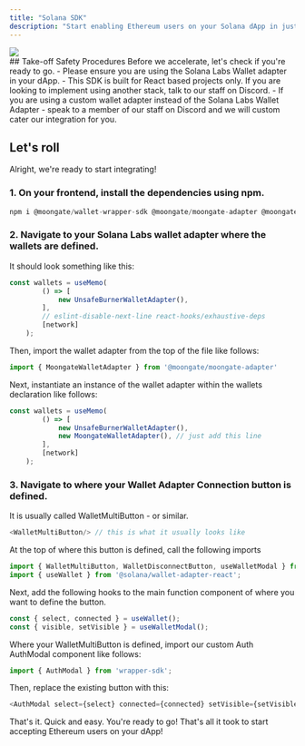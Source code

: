 ```yaml
---
title: "Solana SDK"
description: "Start enabling Ethereum users on your Solana dApp in just a few steps. Let&#39;s get cracking."
---
```

<Frame caption="This is what your user will see once they press the connect wallet button.">
<img src="/images/chain-select.png"/>
</Frame>
<br/>
## Take-off Safety Procedures
Before we accelerate, let's check if you&#39;re ready to go.
- Please ensure you are using the Solana Labs Wallet adapter in your dApp.
- This SDK is built for React based projects only. If you are looking to implement using another stack, talk to our staff on Discord.
- If you are using a custom wallet adapter instead of the Solana Labs Wallet Adapter - speak to a member of our staff on Discord and we will custom cater our integration for you.

## Let&#39;s roll
Alright, we&#39;re ready to start integrating!
### 1. On your frontend, install the dependencies using npm.
```javascript 
npm i @moongate/wallet-wrapper-sdk @moongate/moongate-adapter @moongate/solana-wallet-sdk
```

### 2. Navigate to your Solana Labs wallet adapter where the wallets are defined.
It should look something like this:
```javascript
const wallets = useMemo(
        () => [
            new UnsafeBurnerWalletAdapter(),
        ],
        // eslint-disable-next-line react-hooks/exhaustive-deps
        [network]
    );
```
Then, import the wallet adapter from the top of the file like follows:

```javascript
import { MoongateWalletAdapter } from '@moongate/moongate-adapter'
```

Next, instantiate an instance of the wallet adapter within the wallets declaration like follows:

```javascript
const wallets = useMemo(
        () => [
            new UnsafeBurnerWalletAdapter(),
            new MoongateWalletAdapter(), // just add this line
        ],
        [network]
    );
```

### 3. Navigate to where your Wallet Adapter Connection button is defined. 
It is usually called WalletMultiButton - or similar.
```javascript
<WalletMultiButton/> // this is what it usually looks like
```
At the top of where this button is defined, call the following imports
```javascript
import { WalletMultiButton, WalletDisconnectButton, useWalletModal } from '@solana/wallet-adapter-react-ui';
import { useWallet } from '@solana/wallet-adapter-react';
```

Next, add the following hooks to the main function component of where you want to define the button.
```javascript
const { select, connected } = useWallet();
const { visible, setVisible } = useWalletModal();
```
Where your WalletMultiButton is defined, import our custom Auth AuthModal component like follows:
```javascript
import { AuthModal } from 'wrapper-sdk';
```

Then, replace the existing button with this:
```javascript
<AuthModal select={select} connected={connected} setVisible={setVisible} />
```

That's it. Quick and easy. You're ready to go! That's all it took to start accepting Ethereum users on your dApp!




